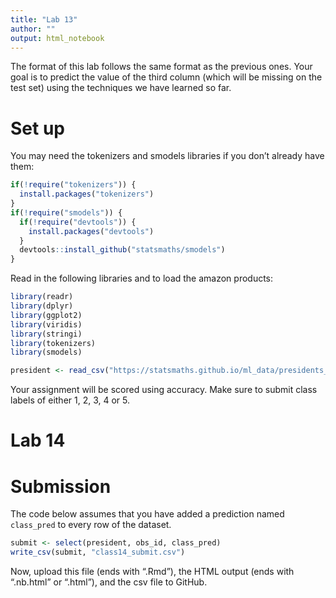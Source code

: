 ```yaml
---
title: "Lab 13"
author: ""
output: html_notebook
---
```


The format of this lab follows the same format as the previous
ones. Your goal is to predict the value of the third column
(which will be missing on the test set) using the techniques
we have learned so far.

# Set up

You may need the tokenizers and smodels libraries if you don't
already have them:

```r
if(!require("tokenizers")) {
  install.packages("tokenizers")
}
if(!require("smodels")) {
  if(!require("devtools")) {
    install.packages("devtools")
  }
  devtools::install_github("statsmaths/smodels")
}
```

Read in the following libraries and to load the amazon products:

```r
library(readr)
library(dplyr)
library(ggplot2)
library(viridis)
library(stringi)
library(tokenizers)
library(smodels)

president <- read_csv("https://statsmaths.github.io/ml_data/presidents_5.csv")
```

Your assignment will be scored using accuracy. Make sure to submit class
labels of either 1, 2, 3, 4 or 5.

# Lab 14











# Submission

The code below assumes that you have added a prediction named
`class_pred` to every row of the dataset.

```r
submit <- select(president, obs_id, class_pred)
write_csv(submit, "class14_submit.csv")
```

Now, upload this file (ends with ".Rmd"), the HTML output
(ends with ".nb.html" or ".html"), and the csv file to
GitHub.
